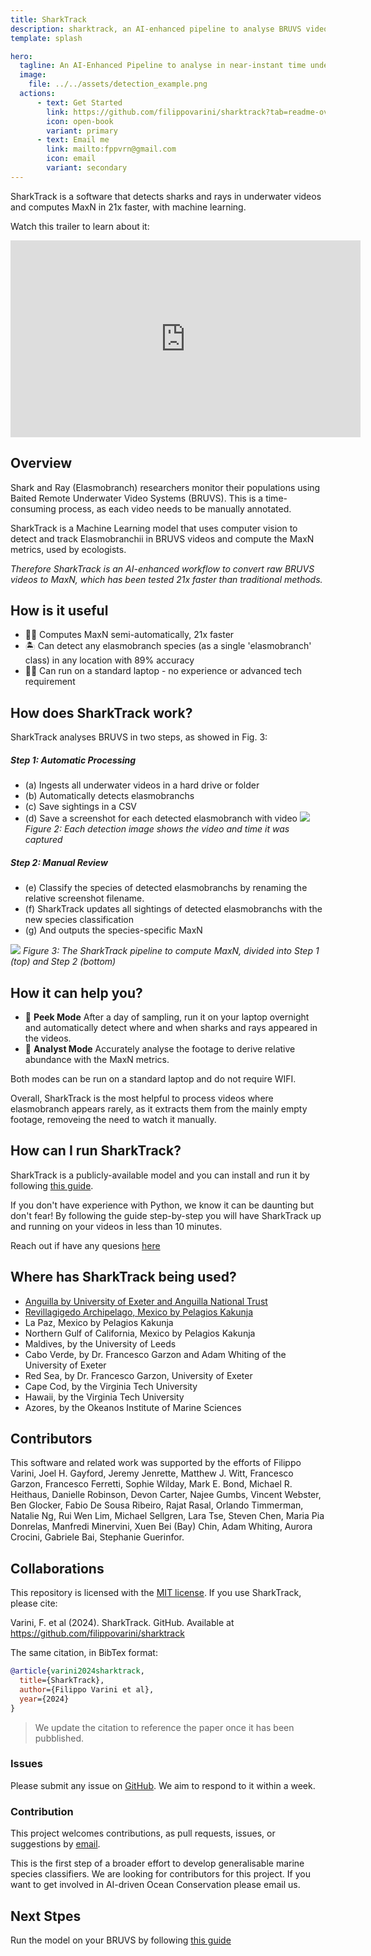 ```yaml
---
title: SharkTrack
description: sharktrack, an AI-enhanced pipeline to analyse BRUVS videos of sharks and rays with Machine Learning
template: splash

hero:
  tagline: An AI-Enhanced Pipeline to analyse in near-instant time underwater videos (BRUVS) of sharks, rays and more!
  image: 
    file: ../../assets/detection_example.png
  actions:
      - text: Get Started
        link: https://github.com/filippovarini/sharktrack?tab=readme-ov-file#sharktrack
        icon: open-book
        variant: primary
      - text: Email me
        link: mailto:fppvrn@gmail.com
        icon: email
        variant: secondary
---
```


SharkTrack is a software that detects sharks and rays in underwater videos and computes MaxN in 21x faster, with machine learning.

Watch this trailer to learn about it:
<div>
<iframe width="560" height="315" src="https://www.youtube.com/embed/NeBcpscTc3M?si=vIklOFr9nRxDDm4w" title="YouTube video player" frameborder="0" allow="accelerometer; autoplay; clipboard-write; encrypted-media; gyroscope; picture-in-picture; web-share" referrerpolicy="strict-origin-when-cross-origin" allowfullscreen></iframe>
</div>

## Overview
Shark and Ray (Elasmobranch) researchers monitor their populations using Baited Remote Underwater Video Systems (BRUVS). This is a time-consuming process, as each video needs to be manually annotated. 

SharkTrack is a Machine Learning model that uses computer vision to detect and track Elasmobranchii in BRUVS videos and compute the MaxN metrics, used by ecologists.

*Therefore SharkTrack is an AI-enhanced workflow to convert raw BRUVS videos to MaxN, which has been tested 21x faster than traditional methods.*

## How is it useful
- 🏃‍♀️ Computes MaxN semi-automatically, 21x faster
- 🏝 Can detect any elasmobranch species (as a single 'elasmobranch' class) in any location with 89% accuracy
- 👨‍💻 Can run on a standard laptop - no experience or advanced tech requirement


## How does SharkTrack work?
SharkTrack analyses BRUVS in two steps, as showed in Fig. 3:
##### Step 1: Automatic Processing
- (a) Ingests all underwater videos in a hard drive or folder
- (b) Automatically detects elasmobranchs 
- (c) Save sightings in a CSV
- (d) Save a screenshot for each detected elasmobranch with video
![](../../assets/example_detection.jpg)
*Figure 2: Each detection image shows the video and time it was captured* 

##### Step 2: Manual Review
- (e) Classify the species of detected elasmobranchs by renaming the relative screenshot filename.
- (f) SharkTrack updates all sightings of detected elasmobranchs with the new species classification
- (g) And outputs the species-specific MaxN

![](../../assets/figure1.png)
*Figure 3: The SharkTrack pipeline to compute MaxN, divided into Step 1 (top) and Step 2 (bottom)*

## How it can help you?
- 👀 **Peek Mode** After a day of sampling, run it on your laptop overnight and automatically detect where and when sharks and rays appeared in the videos.
- 🔎 **Analyst Mode** Accurately analyse the footage to derive relative abundance with the MaxN metrics.

Both modes can be run on a standard laptop and do not require WIFI.

Overall, SharkTrack is the most helpful to process videos where elasmobranch appears rarely, as it extracts them from the mainly empty footage, removeing the need to watch it manually.


## How can I run SharkTrack?
SharkTrack is a publicly-available model and you can install and run it by following [this guide](https://github.com/filippovarini/sharktrack/blob/master/sharktrack-user-guide.md).

If you don't have experience with Python, we know it can be daunting but don't fear! By following the guide step-by-step you will have SharkTrack up and running on your videos in less than 10 minutes.

Reach out if have any quesions [here]((mailto:fppvrn@gmail.com?subject=SharkTrackHelp))


## Where has SharkTrack being used?
- [Anguilla by University of Exeter and Anguilla National Trust](https://www.linkedin.com/posts/filippo-varini_we-are-back-from-university-of-exeter-activity-7167899292593065985-dZLo?utm_source=share&utm_medium=member_desktop)
- [Revillagigedo Archipelago, Mexico by Pelagios Kakunja](https://youtu.be/NeBcpscTc3M?si=BfyYM4jQ0-NDCKZZ)
- La Paz, Mexico by Pelagios Kakunja
- Northern Gulf of California, Mexico by Pelagios Kakunja
- Maldives, by the University of Leeds
- Cabo Verde, by Dr. Francesco Garzon and Adam Whiting of the University of Exeter
- Red Sea, by Dr. Francesco Garzon, University of Exeter
- Cape Cod, by the Virginia Tech University
- Hawaii, by the Virginia Tech University
- Azores, by the Okeanos Institute of Marine Sciences

## Contributors
This software and related work was supported by the efforts of Filippo Varini, Joel H. Gayford, Jeremy Jenrette, Matthew J. Witt, Francesco Garzon, Francesco Ferretti, Sophie Wilday, Mark E. Bond, Michael R. Heithaus, Danielle Robinson, Devon Carter, Najee Gumbs, Vincent Webster, Ben Glocker, Fabio De Sousa Ribeiro, Rajat Rasal, Orlando Timmerman, Natalie Ng, Rui Wen Lim, Michael Sellgren, Lara Tse, Steven Chen, Maria Pia Donrelas, Manfredi Minervini, Xuen Bei (Bay) Chin, Adam Whiting, Aurora Crocini, Gabriele Bai, Stephanie Guerinfor.

## Collaborations
This repository is licensed with the [MIT license](https://opensource.org/license/mit). If you use SharkTrack, please cite:

Varini, F. et al (2024). SharkTrack. GitHub. Available at
https://github.com/filippovarini/sharktrack


The same citation, in BibTex format:

```BibTex
@article{varini2024sharktrack,
  title={SharkTrack},
  author={Filippo Varini et al},
  year={2024}
}
```

> We update the citation to reference the paper once it has been pubblished.
### Issues
Please submit any issue on [GitHub](https://github.com/filippovarini/sharktrack/issues). We aim to respond to it within a week.
### Contribution
This project welcomes contributions, as pull requests, issues, or suggestions by [email](mailto:fppvrn@gmail.com?subject=SharkTrackContribution).

This is the first step of a broader effort to develop generalisable marine species classifiers. We are looking for contributors for this project. If you want to get involved in AI-driven Ocean Conservation please email us.


## Next Stpes
Run the model on your BRUVS by following [this guide](https://github.com/filippovarini/sharktrack/issues)

